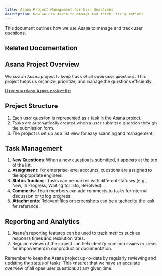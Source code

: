 ```yaml
---
title: Asana Project Management for User Questions
description: How we use Asana to manage and track user questions
---
```

This document outlines how we use Asana to manage and track user questions.


## Related Documentation

<LinkCard title="Asana Guide" href="/tools/asana/" description="Learn how we use Asana for task and project management." />

## Asana Project Overview

We use an Asana project to keep track of all open user questions. This project helps us organize, prioritize, and manage the questions efficiently.

[User questions Asana project list](https://app.asana.com/0/1202302358229231/list)

## Project Structure

1. Each user question is represented as a task in the Asana project.
2. Tasks are automatically created when a user submits a question through the submission form.
3. The project is set up as a list view for easy scanning and management.

## Task Management

1. **New Questions**: When a new question is submitted, it appears at the top of the list.
2. **Assignment**: For enterprise-level accounts, questions are assigned to the appropriate engineer.
3. **Status Tracking**: Tasks can be marked with different statuses (e.g., New, In Progress, Waiting for Info, Resolved).
4. **Comments**: Team members can add comments to tasks for internal discussion or to log progress.
5. **Attachments**: Relevant files or screenshots can be attached to the task for reference.

## Reporting and Analytics

1. Asana's reporting features can be used to track metrics such as response times and resolution rates.
2. Regular reviews of the project can help identify common issues or areas for improvement in our product or documentation.

Remember to keep the Asana project up-to-date by regularly reviewing and updating the status of tasks. This ensures that we have an accurate overview of all open user questions at any given time.
